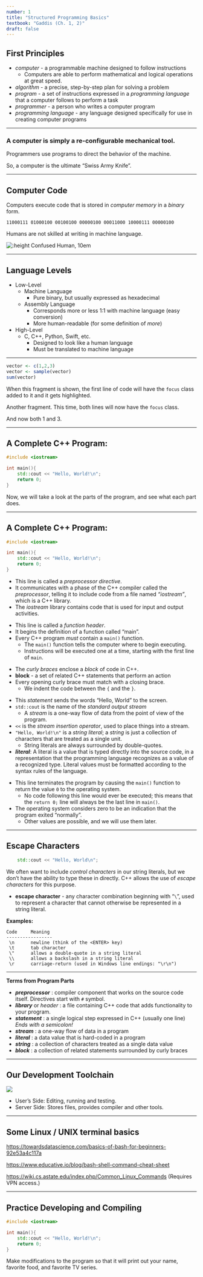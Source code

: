 ```yaml
---
number: 1
title: "Structured Programming Basics"
textbook: "Gaddis (Ch. 1, 2)"
draft: false
---
```


## First Principles

* _computer_ - a programmable machine designed to follow instructions
    - Computers are able to perform mathematical and logical operations at great speed.
* _algorithm_ - a precise, step-by-step plan for solving a problem
* _program_ - a set of instructions expressed in a _programming language_ that a computer follows to perform a task
* _programmer_ - a person who writes a computer program
* _programming language_ - any language designed specifically for use in creating computer programs

---

### A computer is simply a re-configurable mechanical tool. 

Programmers use programs to direct the behavior of the machine.  

So, a computer is the ultimate "Swiss Army Knife".

---

## Computer Code

Computers execute code that is stored in _computer memory_ in a _binary_ form.

    11000111 01000100 00100100 00000100 00011000 10000111 00000100

Humans are not skilled at writing in machine language.

![:height Confused Human, 10em](images/SP_Basics/confused_brad.jpg) <!-- .element: class="fragment" data-fragment-index="1" -->

---

## Language Levels

* Low-Level 
    - Machine Language
        + Pure binary, but usually expressed as hexadecimal
    - Assembly Language
        + Corresponds more or less 1:1 with machine language (easy conversion)
        + More human-readable (for some definition of _more_)
* High-Level
    - C, C++, Python, Swift, etc.
        + Designed to look like a human language
        + Must be translated to machine language

---

```r
vector <- c(1,2,3)
vector <- sample(vector)
sum(vector)
```

::: {.fragment .current-only data-code-focus="1"}
When this fragment is shown, the first line of code will have the `focus` class added to it and it gets highlighted.
:::

::: {.fragment .current-only data-code-focus="2"}
Another fragment. This time, both lines will now have the `focus` class.
:::

::: {.fragment .current-only data-code-focus="1,3"}
And now both 1 and 3.
:::


---

## A Complete C++ Program:

```cpp
#include <iostream>

int main(){
    std::cout << "Hello, World!\n";
    return 0;
}

```

Now, we will take a look at the parts of the program, and see what each part does.

---

## A Complete C++ Program:

```cpp
#include <iostream>

int main(){
    std::cout << "Hello, World!\n";
    return 0;
}

```

::: {.fragment .current-only data-code-focus="1"}
* This line is called a _preprocessor directive_.
* It communicates with a phase of the C++ compiler called the _preprocessor_, telling it to include code from a file named _"iostream"_, which is a C++ library.  
* The _iostream_ library contains code that is used for input and output activities.
:::

::: {.fragment .current-only data-code-focus="3"}
* This line is called a _function header_.
* It begins the definition of a function called "main".
* Every C++ program *must* contain a `main()` function.
    - The `main()` function tells the computer where to begin executing.
    - Instructions will be executed one at a time, starting with the first line of `main`.
:::

::: {.fragment .current-only data-code-focus="3,6"}
* The _curly braces_ enclose a _block_ of code in C++.
* __block__ - a set of related C++ statements that perform an action
* Every opening curly brace must match with a closing brace.  
    - We indent the code between the `{` and the `}`.
:::

::: {.fragment .current-only data-code-focus="4" .small-80}
* This _statement_ sends the words "Hello, World" to the screen.
* `std::cout` is the name of the _standard output_ _stream_
    - A _stream_ is a one-way flow of data from the point of view of the program.
* `<<` is the _stream insertion operator_, used to place things into a stream.
* `"Hello, World!\n"` is a _string literal_; a _string_ is just a collection of characters that are treated as a single unit.
    - String literals are always surrounded by double-quotes.

* **_literal_**: A literal is a value that is typed directly into the source code, in a representation that the programming language recognizes as a value of a recognized type.  Literal values must be formatted according to the syntax rules of the language.
:::

::: {.fragment .current-only data-code-focus="5"}
* This line terminates the program by causing the `main()` function to return the value `0` to the operating system.
    - No code following this line would ever be executed; this means that the `return 0;` line will always be the last line in `main()`.
* The operating system considers zero to be an indication that the program exited "normally".
    -  Other values are possible, and we will use them later.

:::

---

## Escape Characters

``` cpp
    std::cout << "Hello, World\n";
```

::: {.small}
We often want to include _control characters_ in our string literals, but we don't have the ability to type these in directly.  C++ allows the use of _escape characters_ for this purpose.
:::

* __escape character__ - any character combination beginning with "`\`", used to represent a character that cannot otherwise be represented in a string literal.


__Examples:__

    Code     Meaning
    -----------------
     \n      newline (think of the <ENTER> key)
     \t      tab character
     \"      allows a double-quote in a string literal
     \\      allows a backslash in a string literal
     \r      carriage-return (used in Windows line endings: "\r\n")

---

__Terms from Program Parts__

* **_preprocessor_** : compiler component that works on the source code itself.  Directives start with `#` symbol.
* **_library_** or _header_ : a file containing C++ code that adds functionality to your program.
* **_statement_** : a single logical step expressed in C++ (usually one line)  _Ends with a semicolon!_
* **_stream_** : a one-way flow of data in a program
* **_literal_** : a data value that is hard-coded in a program
* **_string_** : a collection of characters treated as a single data value
* **_block_** : a collection of related statements surrounded by curly braces

---

## Our Development Toolchain

![](images/SP_Basics/Our_Compiling_Toolchain.png) 

* User's Side: Editing, running and testing.
* Server Side: Stores files, provides compiler and other tools.

---

## Some Linux / UNIX terminal basics

<https://towardsdatascience.com/basics-of-bash-for-beginners-92e53a4c117a>

<https://www.educative.io/blog/bash-shell-command-cheat-sheet>

<https://wiki.cs.astate.edu/index.php/Common_Linux_Commands> [(Requires VPN access.)]{.small}

---

## Practice Developing and Compiling

``` cpp
#include <iostream>

int main(){
    std::cout << "Hello, World!\n";
    return 0;
}

```

Make modifications to the program so that it will print out your name, favorite food, and favorite TV series.
